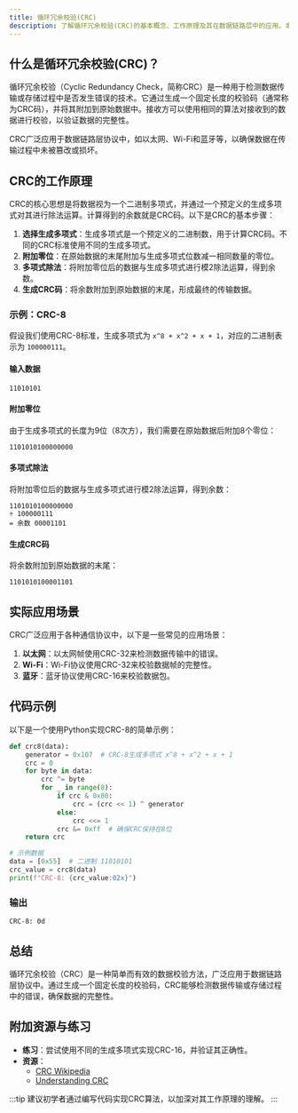 ```yaml
---
title: 循环冗余校验(CRC)
description: 了解循环冗余校验(CRC)的基本概念、工作原理及其在数据链路层中的应用。本文适合初学者，包含清晰的解释、代码示例和实际案例。
---
```


## 什么是循环冗余校验(CRC)？

循环冗余校验（Cyclic Redundancy Check，简称CRC）是一种用于检测数据传输或存储过程中是否发生错误的技术。它通过生成一个固定长度的校验码（通常称为CRC码），并将其附加到原始数据中。接收方可以使用相同的算法对接收到的数据进行校验，以验证数据的完整性。

CRC广泛应用于数据链路层协议中，如以太网、Wi-Fi和蓝牙等，以确保数据在传输过程中未被篡改或损坏。

## CRC的工作原理

CRC的核心思想是将数据视为一个二进制多项式，并通过一个预定义的生成多项式对其进行除法运算。计算得到的余数就是CRC码。以下是CRC的基本步骤：

1. **选择生成多项式**：生成多项式是一个预定义的二进制数，用于计算CRC码。不同的CRC标准使用不同的生成多项式。
2. **附加零位**：在原始数据的末尾附加与生成多项式位数减一相同数量的零位。
3. **多项式除法**：将附加零位后的数据与生成多项式进行模2除法运算，得到余数。
4. **生成CRC码**：将余数附加到原始数据的末尾，形成最终的传输数据。

### 示例：CRC-8

假设我们使用CRC-8标准，生成多项式为 `x^8 + x^2 + x + 1`，对应的二进制表示为 `100000111`。

#### 输入数据
```
11010101
```

#### 附加零位
由于生成多项式的长度为9位（8次方），我们需要在原始数据后附加8个零位：
```
1101010100000000
```

#### 多项式除法
将附加零位后的数据与生成多项式进行模2除法运算，得到余数：
```
1101010100000000
÷ 100000111
= 余数 00001101
```

#### 生成CRC码
将余数附加到原始数据的末尾：
```
1101010100001101
```

## 实际应用场景

CRC广泛应用于各种通信协议中，以下是一些常见的应用场景：

1. **以太网**：以太网帧使用CRC-32来检测数据传输中的错误。
2. **Wi-Fi**：Wi-Fi协议使用CRC-32来校验数据帧的完整性。
3. **蓝牙**：蓝牙协议使用CRC-16来校验数据包。

## 代码示例

以下是一个使用Python实现CRC-8的简单示例：

```python
def crc8(data):
    generator = 0x107  # CRC-8生成多项式 x^8 + x^2 + x + 1
    crc = 0
    for byte in data:
        crc ^= byte
        for _ in range(8):
            if crc & 0x80:
                crc = (crc << 1) ^ generator
            else:
                crc <<= 1
            crc &= 0xff  # 确保CRC保持在8位
    return crc

# 示例数据
data = [0x55]  # 二进制 11010101
crc_value = crc8(data)
print(f"CRC-8: {crc_value:02x}")
```

### 输出
```
CRC-8: 0d
```

## 总结

循环冗余校验（CRC）是一种简单而有效的数据校验方法，广泛应用于数据链路层协议中。通过生成一个固定长度的校验码，CRC能够检测数据传输或存储过程中的错误，确保数据的完整性。

## 附加资源与练习

- **练习**：尝试使用不同的生成多项式实现CRC-16，并验证其正确性。
- **资源**：
  - [CRC Wikipedia](https://en.wikipedia.org/wiki/Cyclic_redundancy_check)
  - [Understanding CRC](https://www.embedded.com/understanding-crc/)

:::tip
建议初学者通过编写代码实现CRC算法，以加深对其工作原理的理解。
:::